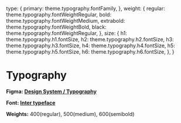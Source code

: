 
<Meta of={TypographyStories} />

  type: {
    primary: theme.typography.fontFamily,
  },
  weight: {
    regular: theme.typography.fontWeightRegular,
    bold: theme.typography.fontWeightMedium,
    extrabold: theme.typography.fontWeightBold,
    black: theme.typography.fontWeightRegular,
  },
  size: {
    h1: theme.typography.h1.fontSize,
    h2: theme.typography.h2.fontSize,
    h3: theme.typography.h3.fontSize,
    h4: theme.typography.h4.fontSize,
    h5: theme.typography.h5.fontSize,
    h6: theme.typography.h6.fontSize,
  },
}


# Typography

**Figma: [Design System / Typography](https://www.figma.com/file/cYODiFdEJxNwqqNu4Qk9ZR/TTH-V2-Wireframes?type=design&node-id=167%3A1001&t=CdGVin5LUTs443rW-1)**

**Font: [Inter typeface](https://rsms.me/inter/)**

**Weights:** 400(regular), 500(medium), 600(semibold)

<Title>Sizes</Title>

<Typeset
  fontSizes={Object.values(typography.size)}
  sampleText={SampleText}
  fontFamily={typography.type.primary}
/>

<Title>Components</Title>

<Stories />
